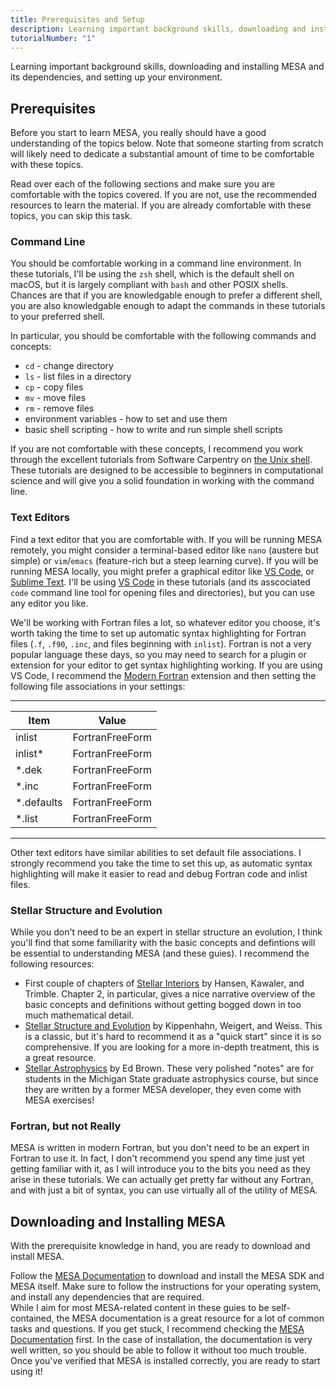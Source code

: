 ```yaml
---
title: Prerequisites and Setup
description: Learning important background skills, downloading and installing MESA and its dependencies, and setting up your environment.
tutorialNumber: "1"
---
```





Learning important background skills, downloading and installing MESA and its dependencies, and setting up your environment.

## Prerequisites

Before you start to learn MESA, you really should have a good understanding of the topics below. Note that someone starting from scratch will likely need to dedicate a substantial amount of time to be comfortable with these topics.

<Task title="Learn the Fundamentals" number={1} tutorialNumber={tutorialNumber}>
  Read over each of the following sections and make sure you are comfortable with the topics covered. If you are not, use the recommended resources to learn the material. If you are already comfortable with these topics, you can skip this task.
</Task>


### Command Line

You should be comfortable working in a command line environment. In these tutorials, I'll be using the `zsh` shell, which is the default shell on macOS, but it is largely compliant with `bash` and other POSIX shells. Chances are that if you are knowledgable enough to prefer a different shell, you are also knowledgable enough to adapt the commands in these tutorials to your preferred shell.

In particular, you should be comfortable with the following commands and concepts:

- `cd` - change directory
- `ls` - list files in a directory
- `cp` - copy files
- `mv` - move files
- `rm` - remove files
- environment variables - how to set and use them
- basic shell scripting - how to write and run simple shell scripts

If you are not comfortable with these concepts, I recommend you work through the excellent tutorials from Software Carpentry on [the Unix shell](https://swcarpentry.github.io/shell-novice/). These tutorials are designed to be accessible to beginners in computational science and will give you a solid foundation in working with the command line.

<LearningObjective statement="use basic command line utilities to navigate and manipulate directory structures" number={1} tutorialNumber={tutorialNumber} />


### Text Editors

Find a text editor that you are comfortable with. If you will be running MESA remotely, you might consider a terminal-based editor like `nano` (austere but simple) or `vim`/`emacs` (feature-rich but a steep learning curve). If you will be running MESA locally, you might prefer a graphical editor like [VS Code](https://code.visualstudio.com), or [Sublime Text](https://www.sublimetext.com). I'll be using [VS Code](https://code.visualstudio.com) in these tutorials (and its asscociated `code` command line tool for opening files and directories), but you can use any editor you like.

We'll be working with Fortran files a lot, so whatever editor you choose, it's worth taking the time to set up automatic syntax highlighting for Fortran files (`.f`, `.f90`, `.inc`, and files beginning with `inlist`). Fortran is not a very popular language these days, so you may need to search for a plugin or extension for your editor to get syntax highlighting working. If you are using VS Code, I recommend the [Modern Fortran](https://marketplace.visualstudio.com/items?itemName=fortran-lang.linter-gfortran) extension and then setting the following file associations in your settings:

---------------
| Item | Value|
|------|------|
|inlist|FortranFreeForm|
|inlist*|FortranFreeForm|
|*.dek|FortranFreeForm|
|*.inc|FortranFreeForm|
|*.defaults|FortranFreeForm|
|*.list|FortranFreeForm|
---------------

Other text editors have similar abilities to set default file associations. I strongly recommend you take the time to set this up, as automatic syntax highlighting will make it easier to read and debug Fortran code and inlist files.

<LearningObjective statement="use a text editor effectively for Fortran-based work" number={2} tutorialNumber={tutorialNumber} />


### Stellar Structure and Evolution

While you don't need to be an expert in stellar structure an evolution, I think you'll find that some familiarity with the basic concepts and defintions will be essential to understanding MESA (and these guies). I recommend the following resources:

- First couple of chapters of [Stellar Interiors](https://link.springer.com/book/10.1007/978-1-4419-9110-2) by Hansen, Kawaler, and Trimble. Chapter 2, in particular, gives a nice narrative overview of the basic concepts and definitions without getting bogged down in too much mathematical detail.
- [Stellar Structure and Evolution](https://link.springer.com/book/10.1007/978-3-642-30304-3) by Kippenhahn, Weigert, and Weiss. This is a classic, but it's hard to recommend it as a "quick start" since it is so comprehensive. If you are looking for a more in-depth treatment, this is a great resource.
- [Stellar Astrophysics](https://web.pa.msu.edu/people/ebrown/docs/stellar-notes.pdf) by Ed Brown. These very polished "notes" are for students in the Michigan State graduate astrophysics course, but since they are written by a former MESA developer, they even come with MESA exercises!

<LearningObjective statement="understand the basic concepts of stellar structure and evolution" number={3} tutorialNumber={tutorialNumber} />

### Fortran, but not Really

MESA is written in modern Fortran, but you don't need to be an expert in Fortran to use it. In fact, I don't recommend you spend any time just yet getting familiar with it, as I will introduce you to the bits you need as they arise in these tutorials. We can actually get pretty far without any Fortran, and with just a bit of syntax, you can use virtually all of the utility of MESA.

## Downloading and Installing MESA

With the prerequisite knowledge in hand, you are ready to download and install MESA.

<Task title="Download and Install the MESA SDK and MESA" number={2} tutorialNumber={tutorialNumber}>
  Follow the <a href="https://docs.mesastar.org/en/latest/installation.html" 
  target="_blank" rel="noopener noreferrer">MESA
  Documentation</a> to download and install the MESA SDK and MESA itself. Make sure to follow the instructions for your operating system, and install any dependencies that are required.
</Task>
<Aside>
    While I aim for most MESA-related content in these guies to be self-contained, the MESA documentation is a great resource for a lot of common tasks and questions. If you get stuck, I recommend checking the <a href="https://docs.mesastar.org/en/latest/" 
  target="_blank" rel="noopener noreferrer">MESA
  Documentation</a> first. In the case of installation, the documentation is very well written, so you should be able to follow it without too much trouble.
</Aside>
Once you've verified that MESA is installed correctly, you are ready to start using it!

<LearningObjective statement="download and install MESA and its dependencies" number={4} tutorialNumber={tutorialNumber} />